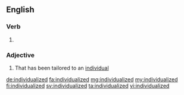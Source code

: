 ==English==

===Verb===
{{head|en|verb form}}

# {{en-past of|individualize}}

===Adjective===
{{en-adj}}

# That has been tailored to an [[individual]]

[[de:individualized]]
[[fa:individualized]]
[[mg:individualized]]
[[my:individualized]]
[[fi:individualized]]
[[sv:individualized]]
[[ta:individualized]]
[[vi:individualized]]